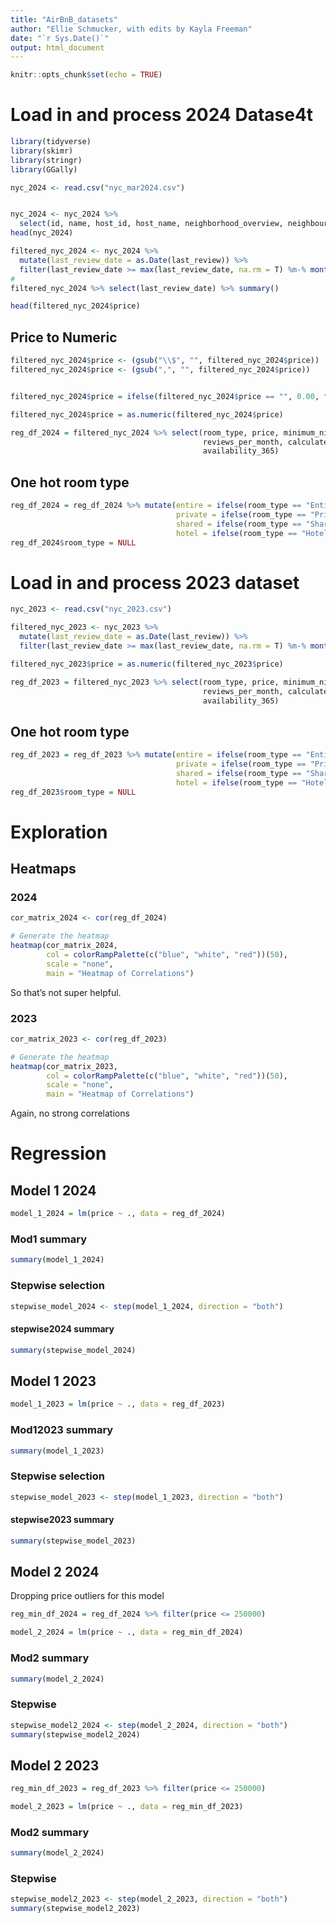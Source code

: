 ```yaml
---
title: "AirBnB_datasets"
author: "Ellie Schmucker, with edits by Kayla Freeman"
date: "`r Sys.Date()`"
output: html_document
---
```


```r
knitr::opts_chunk$set(echo = TRUE)
```

# Load in and process 2024 Datase4t

```r
library(tidyverse)
library(skimr)
library(stringr)
library(GGally)

nyc_2024 <- read.csv("nyc_mar2024.csv")


nyc_2024 <- nyc_2024 %>%
  select(id, name, host_id, host_name, neighborhood_overview, neighbourhood_cleansed, neighbourhood_group_cleansed,latitude, longitude, room_type, price, last_scraped, last_review, minimum_nights, number_of_reviews, last_review, reviews_per_month, reviews_per_month, calculated_host_listings_count, availability_365, number_of_reviews_ltm, license, host_location, host_since, host_neighbourhood, host_listings_count, host_total_listings_count,  number_of_reviews_l30d )
head(nyc_2024)

filtered_nyc_2024 <- nyc_2024 %>%
  mutate(last_review_date = as.Date(last_review)) %>%
  filter(last_review_date >= max(last_review_date, na.rm = T) %m-% months(6) )
#
filtered_nyc_2024 %>% select(last_review_date) %>% summary()

head(filtered_nyc_2024$price)
```

## Price to Numeric

```r
filtered_nyc_2024$price <- (gsub("\\$", "", filtered_nyc_2024$price))
filtered_nyc_2024$price <- (gsub(",", "", filtered_nyc_2024$price))


filtered_nyc_2024$price = ifelse(filtered_nyc_2024$price == "", 0.00, filtered_nyc_2024$price)

filtered_nyc_2024$price = as.numeric(filtered_nyc_2024$price)

reg_df_2024 = filtered_nyc_2024 %>% select(room_type, price, minimum_nights, number_of_reviews, 
                                           reviews_per_month, calculated_host_listings_count,
                                           availability_365)
```

## One hot room type

```r
reg_df_2024 = reg_df_2024 %>% mutate(entire = ifelse(room_type == "Entire home/apt",1,0),
                                     private = ifelse(room_type == "Private room",1,0),
                                     shared = ifelse(room_type == "Shared room",1,0),
                                     hotel = ifelse(room_type == "Hotel room",1,0))
reg_df_2024$room_type = NULL
```


# Load in and process 2023 dataset

```r
nyc_2023 <- read.csv("nyc_2023.csv")

filtered_nyc_2023 <- nyc_2023 %>%
  mutate(last_review_date = as.Date(last_review)) %>%
  filter(last_review_date >= max(last_review_date, na.rm = T) %m-% months(6) )

filtered_nyc_2023$price = as.numeric(filtered_nyc_2023$price)

reg_df_2023 = filtered_nyc_2023 %>% select(room_type, price, minimum_nights, number_of_reviews, 
                                           reviews_per_month, calculated_host_listings_count,
                                           availability_365)
```

## One hot room type

```r
reg_df_2023 = reg_df_2023 %>% mutate(entire = ifelse(room_type == "Entire home/apt",1,0),
                                     private = ifelse(room_type == "Private room",1,0),
                                     shared = ifelse(room_type == "Shared room",1,0),
                                     hotel = ifelse(room_type == "Hotel room",1,0))
reg_df_2023$room_type = NULL
```


# Exploration
## Heatmaps
### 2024

```r
cor_matrix_2024 <- cor(reg_df_2024)

# Generate the heatmap
heatmap(cor_matrix_2024, 
        col = colorRampPalette(c("blue", "white", "red"))(50), 
        scale = "none", 
        main = "Heatmap of Correlations")
```

So that's not super helpful.

### 2023

```r
cor_matrix_2023 <- cor(reg_df_2023)

# Generate the heatmap
heatmap(cor_matrix_2023, 
        col = colorRampPalette(c("blue", "white", "red"))(50), 
        scale = "none", 
        main = "Heatmap of Correlations")
```

Again, no strong correlations

# Regression

## Model 1 2024
```r
model_1_2024 = lm(price ~ ., data = reg_df_2024)
```

### Mod1 summary
```r
summary(model_1_2024)
```

### Stepwise selection
```r
stepwise_model_2024 <- step(model_1_2024, direction = "both")
```
#### stepwise2024 summary
```r
summary(stepwise_model_2024)
```

## Model 1 2023
```r
model_1_2023 = lm(price ~ ., data = reg_df_2023)
```

### Mod12023 summary
```r
summary(model_1_2023)
```

### Stepwise selection
```r
stepwise_model_2023 <- step(model_1_2023, direction = "both")
```

#### stepwise2023 summary
```r
summary(stepwise_model_2023)
```

## Model 2 2024
Dropping price outliers for this model
```r
reg_min_df_2024 = reg_df_2024 %>% filter(price <= 250000)

model_2_2024 = lm(price ~ ., data = reg_min_df_2024)
```

### Mod2 summary
```r
summary(model_2_2024)
```

### Stepwise
```r
stepwise_model2_2024 <- step(model_2_2024, direction = "both")
summary(stepwise_model2_2024)
```

## Model 2 2023

```r
reg_min_df_2023 = reg_df_2023 %>% filter(price <= 250000)

model_2_2023 = lm(price ~ ., data = reg_min_df_2023)
```

### Mod2 summary
```r
summary(model_2_2024)
```

### Stepwise
```r
stepwise_model2_2023 <- step(model_2_2023, direction = "both")
summary(stepwise_model2_2023)
```

